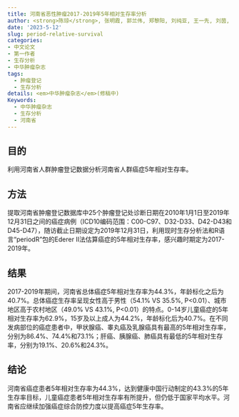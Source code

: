 ```yaml
---
title: 河南省恶性肿瘤2017-2019年5年相对生存率分析
author: <strong>陈琼</strong>, 张明霞, 郭兰伟, 郑黎阳, 刘纯亚, 王一先, 刘茵, 王红, 徐慧芳, 康瑞华, 王潇杨, 刘曙正, 张韶凯
date: '2023-5-12'
slug: period-relative-survival
categories: 
- 中文论文
- 第一作者
- 生存分析
- 中华肿瘤杂志
tags:
  - 肿瘤登记
  - 生存分析
details: <em>中华肿瘤杂志</em>(修稿中)
Keywords:
  - 中华肿瘤杂志
  - 生存分析
  - 河南省
---
```


## 目的 

利用河南省人群肿瘤登记数据分析河南省人群癌症5年相对生存率。

## 方法

提取河南省肿瘤登记数据库中25个肿瘤登记处诊断日期在2010年1月1日至2019年12月31日之间的癌症病例（ICD10编码范围：C00-C97、D32-D33、D42-D43和D45-D47），随访截止日期设定为2019年12月31日，利用现时生存分析法和R语言“periodR”包的Ederer II法估算癌症的5年相对生存率，感兴趣时期定为2017-2019年。

## 结果 

2017-2019年期间，河南省总体癌症5年相对生存率为44.3%，年龄标化之后为40.7%。总体癌症生存率呈现女性高于男性（54.1% VS 35.5%, P<0.01）、城市地区高于农村地区（49.0% VS 43.1%, P<0.01）的特点。0-14岁儿童癌症的5年相对生存率为62.9%，15岁及以上成人为44.2%，年龄标化后为40.7%。在不同发病部位的癌症患者中，甲状腺癌、睾丸癌及乳腺癌具有最高的5年相对生存率，分别为86.4%、74.4%和73.1%；肝癌、胰腺癌、肺癌具有最低的5年相对生存率，分别为19.1%、20.6%和24.3%。

## 结论 

河南省癌症患者5年相对生存率为44.3%，达到健康中国行动制定的43.3%的5年生存率目标，儿童癌症患者5年相对生存率有所提升，但仍低于国家平均水平。河南省应继续加强癌症综合防控力度以提高癌症5年生存率。